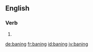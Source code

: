 ==English==

===Verb===
{{head|en|present participle}}

# {{present participle of|bane|lang=en}}

[[de:baning]]
[[fr:baning]]
[[id:baning]]
[[jv:baning]]